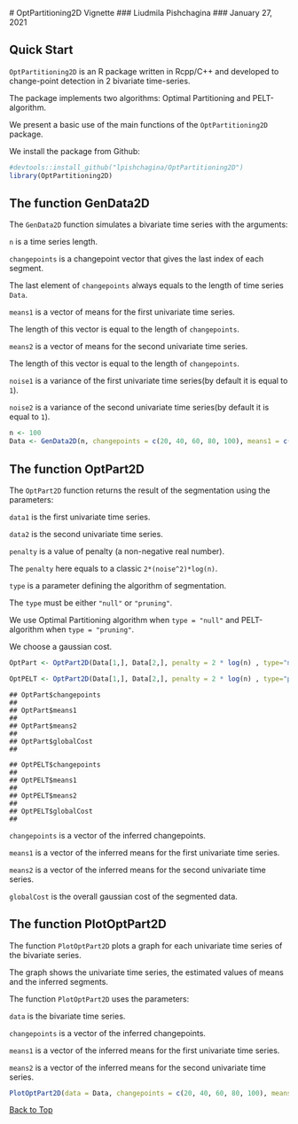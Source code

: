 <a id="top"></a>
#  OptPartitioning2D Vignette
### Liudmila Pishchagina
### January 27, 2021

## Quick Start

`OptPartitioning2D` is an R package written in Rcpp/C++ and developed to change-point detection in 2 bivariate time-series.

The package implements two algorithms: Optimal Partitioning and PELT-algorithm. 

We present a basic use of the main functions of the `OptPartitioning2D` package. 

We install the package from Github:

```r
#devtools::install_github("lpishchagina/OptPartitioning2D")
library(OptPartitioning2D)
```

## The function GenData2D

The `GenData2D` function simulates a bivariate time series with the arguments:

`n`  is a time series length.

`changepoints` is a changepoint vector that gives the last index of each segment.

The last element of `changepoints` always equals to the length of time series `Data`.

`means1` is a vector of means for the first univariate time series.

The length of this vector is equal to the length of `changepoints`.

`means2` is a vector of means for the second univariate time series.

The length of this vector is equal to the length of `changepoints`.

`noise1` is a variance of the first univariate time series(by default it is equal to `1`).

`noise2` is a variance of the second univariate time series(by default it is equal to `1`).


```r
n <- 100
Data <- GenData2D(n, changepoints = c(20, 40, 60, 80, 100), means1 = c(0, 1, 0, 1, 0), means2 = c(1, 2, 3, 4, 5), noise1 = 1,  noise2 = 1)
```
## The function OptPart2D

The `OptPart2D` function returns the result of the segmentation using the parameters:

`data1` is the first univariate time series.

`data2` is the second univariate time series.

`penalty` is a value of penalty (a non-negative real number).

The `penalty` here equals to a classic `2*(noise^2)*log(n)`. 

`type` is a parameter defining the algorithm of segmentation.

The `type` must be either `"null"` or `"pruning"`.
 
We use Optimal Partitioning algorithm when `type = "null"` and  PELT-algorithm when `type = "pruning"`.

We choose a gaussian cost.

```r
OptPart <- OptPart2D(Data[1,], Data[2,], penalty = 2 * log(n) , type="null")

OptPELT <- OptPart2D(Data[1,], Data[2,], penalty = 2 * log(n) , type="pruning")
```

```
## OptPart$changepoints
## 
## OptPart$means1
## 
## OptPart$means2
##
## OptPart$globalCost
##
```

```
## OptPELT$changepoints
## 
## OptPELT$means1
## 
## OptPELT$means2
##
## OptPELT$globalCost
##
```

`changepoints` is a  vector of the inferred changepoints.

`means1`  is a vector of the inferred means for the first univariate time series. 

`means2`  is a vector of the inferred means for the second univariate time series. 
  
`globalCost` is the overall gaussian cost of the segmented data. 

## The function PlotOptPart2D

The function `PlotOptPart2D` plots a graph for each univariate time series of the bivariate series.

The graph shows the univariate time series, the estimated values of means and the inferred segments. 

The function `PlotOptPart2D` uses the parameters:

`data` is the bivariate time series.

`changepoints` is a  vector of the inferred changepoints.

`means1`  is a vector of the inferred means for the first univariate time series. 

`means2`  is a vector of the inferred means for the second univariate time series.

```r
PlotOptPart2D(data = Data, changepoints = c(20, 40, 60, 80, 100), means1 = c(0, 1, 0, 1, 0), means2 = c(1, 2, 3, 4, 5))
```
[Back to Top](#top)